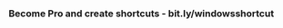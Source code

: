 
### Become Pro and create shortcuts - bit.ly/windowsshortcut

<YouTubeEmbed 
  videoId="vc4Kp28fhSA" 
  title="Press less and achieve more" 
/>
